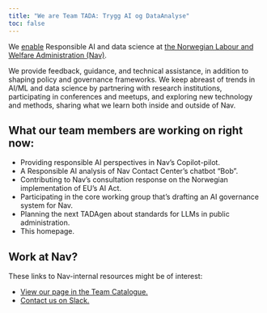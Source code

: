 ```yaml
---
title: "We are Team TADA: Trygg AI og DataAnalyse"
toc: false
---
```


We [enable](https://teamtopologies.com/key-concepts) Responsible AI and data science at [the Norwegian Labour and Welfare Administration (Nav)](https://nav.no).

We provide feedback, guidance, and technical assistance, in addition to shaping policy and governance frameworks. We keep abreast of trends in AI/ML and data science by partnering with research institutions, participating in conferences and meetups, and exploring new technology and methods, sharing what we learn both inside and outside of Nav.

## What our team members are working on right now:

- Providing responsible AI perspectives in Nav's Copilot-pilot.
- A Responsible AI analysis of Nav Contact Center's chatbot "Bob".
- Contributing to Nav's consultation response on the Norwegian implementation of EU's AI Act.
- Participating in the core working group that's drafting an AI governance system for Nav.
- Planning the next TADAgen about standards for LLMs in public administration.
- This homepage. 


## Work at Nav?
These links to Nav-internal resources might be of interest:

- [View our page in the Team Catalogue.](https://teamkatalog.nav.no/team/faad3209-800e-44ed-8fc2-cde6eba69f1c)
- [Contact us on Slack.](https://nav-it.slack.com/archives/C03CXENSLMV)
